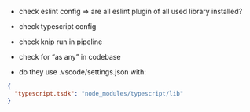 - check eslint config
  => are all eslint plugin of all used library installed?

- check typescript config

- check knip run in pipeline

- check for “as any” in codebase

- do they use .vscode/settings.json with:

```json
{
  "typescript.tsdk": "node_modules/typescript/lib"
}
```
